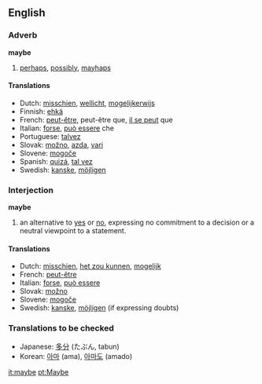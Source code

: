 ==English==
===Adverb===
'''maybe'''

# [[perhaps]], [[possibly]], [[mayhaps]]

====Translations====
*Dutch: [[misschien]], [[wellicht]], [[mogelijkerwijs]]
*Finnish: [[ehkä]]
*French: [[peut-être]], peut-être que, [[il se peut]] que
*Italian: [[forse]], [[può essere]] che
*Portuguese: [[talvez]]
*Slovak: [[možno]], [[azda]], [[vari]]
*Slovene: [[mogoče]]
*Spanish: [[quizá]], [[tal vez]]
*Swedish: [[kanske]], [[möjligen]]

===Interjection=== <!--really a sentence replacement, as it doesn't end in an exclamation mark-->
'''maybe'''
# an alternative to [[yes]] or [[no]], expressing no commitment to a decision or a neutral viewpoint to a statement.

====Translations====
*Dutch: [[misschien]], [[het zou kunnen]], [[mogelijk]]
*French: [[peut-être]]
*Italian: [[forse]], [[può essere]]
*Slovak: [[možno]]
*Slovene: [[mogoče]]
*Swedish: [[kanske]], [[möjligen]] (if expressing doubts)

===Translations to be checked===
*Japanese: [[多分]] (たぶん, tabun)
*Korean: [[아마]] (ama), [[아마도]] (amado)

[[it:maybe]]
[[pt:Maybe]]